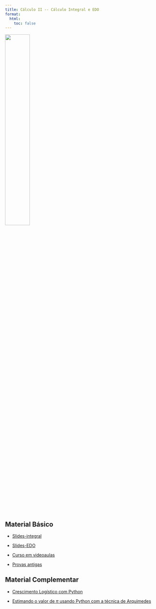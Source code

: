 ```yaml
---
title: Cálculo II -- Cálculo Integral e EDO
format:
  html:
    toc: false
---
```



![](capa.png){fig-align="center" width=40%}


::: {layout-ncol=2}

## Material Básico


- [Slides-integral](integral.pdf)

- [Slides-EDO](edo.pdf)

- [Curso em videoaulas](https://youtube.com/playlist?list=PLMbyf27J7J7iKWn_2dpxRE1SMeosAZTEY)

- [Provas antigas](provas/)



## Material Complementar

- [Crescimento Logístico com Python](../posts/crescimento-logistico.qmd)

- [Estimando o valor de $\pi$ usando Python com a técnica de Arquimedes](area-circulo.pdf)
:::






